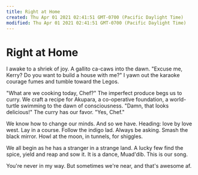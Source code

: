 ```yaml
---
title: Right at Home
created: Thu Apr 01 2021 02:41:51 GMT-0700 (Pacific Daylight Time)
modified: Thu Apr 01 2021 02:41:51 GMT-0700 (Pacific Daylight Time)
---
```

# Right at Home

I awake to a shriek of joy.
A gallito ca-caws into the dawn.
"Excuse me, Kerry? Do you want to build a house with me?"
I yawn out the karaoke courage fumes
and tumble toward the Legos.

"What are we cooking today, Chef?"
The imperfect produce begs us to curry.
We craft a recipe for Akupara, a co-operative foundation,
a world-turtle swimming to the dawn of consciousness.
"Damn, that looks delicious!"
The curry has our favor.
"Yes, Chef."

We know how to change our minds.
And so we have.
Heading: love by love west.
Lay in a course.
Follow the indigo lad.
Always be asking.
Smash the black mirror.
Howl at the moon,
in tunnels, for shiggles.

We all begin as he has
a stranger in a strange land.
A lucky few find the spice,
yield and reap and sow it.
It is a dance, Muad'dib.
This is our song.

You're never in my way.
But sometimes we're near,
and that's awesome af.